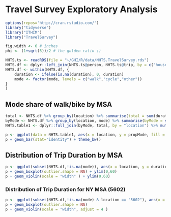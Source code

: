 # Travel Survey Exploratory Analysis

```r
options(repos='http://cran.rstudio.com/')
library("tidyverse")
library("ITHIM")
library("TravelSurvey")
```

```r
fig.width <- 6 # inches
phi <- (1+sqrt(5))/2 # the golden ratio ;)
```

```r
NHTS.ts <- readRDS(file = "~/GHI/R/data/NHTS.TravelSurvey.rds")
NHTS.df <- dplyr::left_join(NHTS.ts@person, NHTS.ts@trip, by = c("houseID","subjectID"))
NHTS.df <- within(NHTS.df, {
    duration <- ifelse(is.na(duration), 0, duration)
    mode <- factor(mode, levels = c("walk","cycle","other"))
}
)

```

## Mode share of walk/bike by MSA

```r
total <- NHTS.df %>% group_by(location) %>% summarise(total = sum(duration) )
byMode <- NHTS.df %>% group_by(location, mode) %>% summarise(byMode = sum(duration) )
NHTS.table1 <- dplyr::full_join(byMode, total, by = "location") %>% mutate(propMode = byMode/total) %>% dplyr::filter(mode %in% c("walk","cycle"))

p <- ggplot(data = NHTS.table1, aes(x = location, y = propMode, fill = mode))
p + geom_bar(stat="identity") + theme_bw()
```

## Distribution of Trip Duration by MSA

```r
p <- ggplot(subset(NHTS.df,!is.na(mode)), aes(x = location, y = duration, fill = location))
p + geom_boxplot(outlier.shape = NA) + ylim(0,60)
p + geom_violin(scale = "width" ) + ylim(0,60)
```

### Distribution of Trip Duration for NY MSA (5602)

```r
p <- ggplot(subset(NHTS.df,!is.na(mode) & location == "5602"), aes(x = mode, y = duration, fill = mode))
p + geom_boxplot(outlier.shape = NA)
p + geom_violin(scale = "width", adjust = 4 )
```
